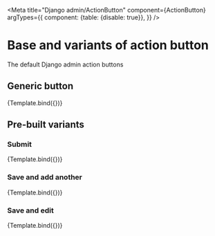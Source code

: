 

<Meta
  title="Django admin/ActionButton"
  component={ActionButton}
  argTypes={{
    component: {table: {disable: true}},
  }}
/>

# Base and variants of action button

The default Django admin action buttons


## Generic button

<Canvas>
  <Story
    name="ActionButton default"
    args={{
      component: ActionButton,
      name: '',
      text: 'Save',
    }}
  >
    {Template.bind({})}
  </Story>
</Canvas>

<ArgsTable of={ActionButton} />

## Pre-built variants

### Submit

<Canvas>
  <Story
    name="SubmitAction"
    args={{
      component: SubmitAction,
    }}
  >
    {Template.bind({})}
  </Story>
</Canvas>

<ArgsTable story="SubmitAction" />

### Save and add another

<Canvas>
  <Story
    name="AddAnotherAction"
    args={{
      component: AddAnotherAction,
    }}
  >
    {Template.bind({})}
  </Story>
</Canvas>

<ArgsTable story="AddAnotherAction" />

### Save and edit

<Canvas>
  <Story
    name="ContinueEditingAction"
    args={{
      component: ContinueEditingAction,
    }}
  >
    {Template.bind({})}
  </Story>
</Canvas>

<ArgsTable story="ContinueEditingAction" />
